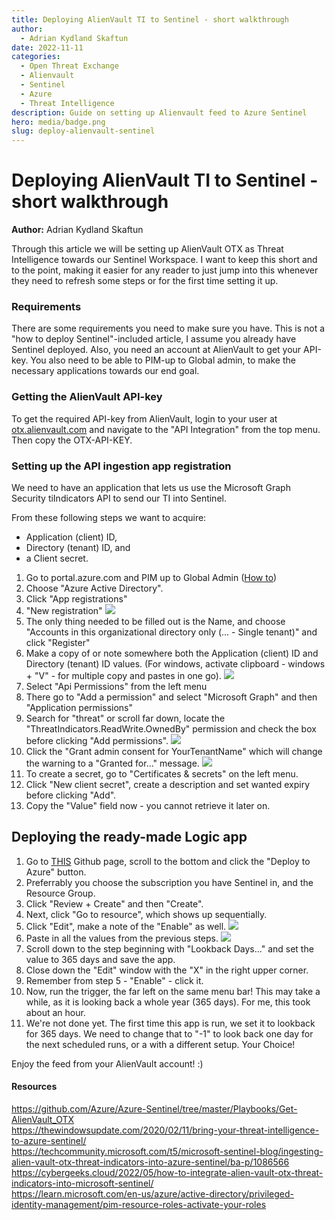 ```yaml
---
title: Deploying AlienVault TI to Sentinel - short walkthrough
author:
  - Adrian Kydland Skaftun
date: 2022-11-11
categories:
  - Open Threat Exchange
  - Alienvault
  - Sentinel
  - Azure
  - Threat Intelligence
description: Guide on setting up Alienvault feed to Azure Sentinel
hero: media/badge.png
slug: deploy-alienvault-sentinel
---
```

# Deploying AlienVault TI to Sentinel - short walkthrough
**Author:** Adrian Kydland Skaftun


Through this article we will be setting up AlienVault OTX as Threat Intelligence towards our Sentinel Workspace. I want to keep this short and to the point, making it easier for any reader to just jump into this whenever they need to refresh some steps or for the first time setting it up.
### Requirements
There are some requirements you need to make sure you have. This is not a "how to deploy Sentinel"-included article, I assume you already have Sentinel deployed. Also, you need an account at AlienVault to get your API-key. You also need to be able to PIM-up to Global admin, to make the necessary applications towards our end goal.

### Getting the AlienVault API-key
To get the required API-key from AlienVault, login to your user at [otx.alienvault.com](https://otx.alienvault.com) and navigate to the "API Integration" from the top menu. Then copy the OTX-API-KEY. 


### Setting up the API ingestion app registration
We need to have an application that lets us use the Microsoft Graph Security tiIndicators API to send our TI into Sentinel.

From these following steps we want to acquire:
- Application (client) ID, 
- Directory (tenant) ID, and 
- a Client secret. 

1. Go to portal.azure.com and PIM up to Global Admin ([How to](https://learn.microsoft.com/en-us/azure/active-directory/privileged-identity-management/pim-resource-roles-activate-your-roles))
2. Choose "Azure Active Directory".
3. Click "App registrations"
4. "New registration"
![](media/20221017203105.png)
5. The only thing needed to be filled out is the Name, and choose "Accounts in this organizational directory only (... - Single tenant)" and click "Register"
6. Make a copy of or note somewhere both the Application (client) ID and Directory (tenant) ID values. (For windows, activate clipboard - windows + "V" - for multiple copy and pastes in one go). ![](media/20221017203719.png)  
7. Select "Api Permissions" from the left menu
8. There go to "Add a permission" and select "Microsoft Graph" and then "Application permissions"
9. Search for "threat" or scroll far down, locate the "ThreatIndicators.ReadWrite.OwnedBy" permission and check the box before clicking "Add permissions". ![](media/20221017204752.png)  
10. Click the "Grant admin consent for YourTenantName" which will change the warning to a "Granted for..." message. ![](media/20221017205223.png)
11. To create a secret, go to "Certificates & secrets" on the left menu.
12. Click "New client secret", create a description and set wanted expiry before clicking "Add".
13. Copy the "Value" field now - you cannot retrieve it later on.


## Deploying the ready-made Logic app
1. Go to [THIS](https://github.com/Azure/Azure-Sentinel/tree/master/Playbooks/Get-AlienVault_OTX) Github page, scroll to the bottom and click the "Deploy to Azure" button.
2. Preferrably you choose the subscription you have Sentinel in, and the Resource Group.
3. Click "Review + Create" and then "Create".
4. Next, click "Go to resource", which shows up sequentially.
5. Click "Edit", make a note of the "Enable" as well. 
![](media/20221017211612.png)
6. Paste in all the values from the previous steps. ![](media/20221017211719.png)  
7. Scroll down to the step beginning with "Lookback Days..." and set the value to 365 days and save the app.
8. Close down the "Edit" window with the "X" in the right upper corner.
9. Remember from step 5 - "Enable" - click it.
10. Now, run the trigger, the far left on the same menu bar! This may take a while, as it is looking back a whole year (365 days). For me, this took about an hour.
11. We're not done yet. The first time this app is run, we set it to lookback for 365 days. We need to change that to "-1" to look back one day for the next scheduled runs, or a with a different setup. Your Choice!


Enjoy the feed from your AlienVault account! :)


#### Resources
https://github.com/Azure/Azure-Sentinel/tree/master/Playbooks/Get-AlienVault_OTX  
https://thewindowsupdate.com/2020/02/11/bring-your-threat-intelligence-to-azure-sentinel/  
https://techcommunity.microsoft.com/t5/microsoft-sentinel-blog/ingesting-alien-vault-otx-threat-indicators-into-azure-sentinel/ba-p/1086566  
https://cybergeeks.cloud/2022/05/how-to-integrate-alien-vault-otx-threat-indicators-into-microsoft-sentinel/  
https://learn.microsoft.com/en-us/azure/active-directory/privileged-identity-management/pim-resource-roles-activate-your-roles  

